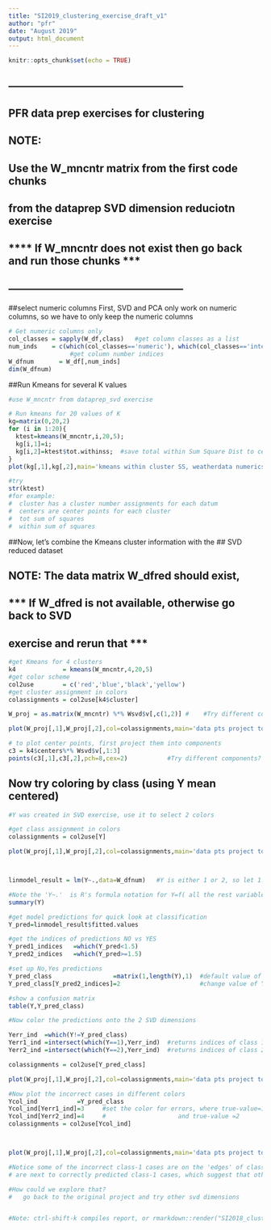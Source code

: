 ---
title: "SI2019_clustering_exercise_draft_v1"
author: "pfr"
date: "August 2019"
output: html_document
---

```{r setup, include=FALSE}
knitr::opts_chunk$set(echo = TRUE)
```

## --------------------------------------------------
##    PFR data prep exercises for clustering
## NOTE:
##   Use the W_mncntr matrix from the first code chunks 
##   from the dataprep SVD dimension reduciotn exercise
##
##  **** If W_mncntr does not exist then go back and run those chunks ***
## 
## --------------------------------------------------



##select numeric columns
First, SVD and PCA only work on numeric columns,
so we have to only keep the numeric columns


```{r get numeric columns, echo=TRUE}

# Get numeric columns only
col_classes = sapply(W_df,class)   #get column classes as a list
num_inds    = c(which(col_classes=='numeric'), which(col_classes=='integer'))
                 #get column number indices 
W_dfnum       = W_df[,num_inds]
dim(W_dfnum)

```


##Run Kmeans for several K values


```{r kmeans, echo=TRUE}

#use W_mncntr from dataprep_svd exercise

# Run kmeans for 20 values of K
kg=matrix(0,20,2)
for (i in 1:20){
  ktest=kmeans(W_mncntr,i,20,5);
  kg[i,1]=i;
  kg[i,2]=ktest$tot.withinss;  #save total within Sum Square Dist to center
}
plot(kg[,1],kg[,2],main='kmeans within cluster SS, weatherdata numerics')

#try
str(ktest)
#for example:
#  cluster has a cluster number assignments for each datum
#  centers are center points for each cluster
#  tot sum of squares
#  within sum of squares

```

##Now, let's combine the Kmeans cluster information with the 
## SVD reduced dataset

## NOTE:  The data matrix W_dfred should exist, 
##     
##  *** If W_dfred is not available, otherwise go back to SVD
##      exercise and rerun that   ***


```{r combine Kmeans cluster with SVD info, echo=TRUE}

#get Kmeans for 4 clusters 
k4             = kmeans(W_mncntr,4,20,5)
#get color scheme
col2use        = c('red','blue','black','yellow')
#get cluster assignment in colors
colassignments = col2use[k4$cluster]

W_proj = as.matrix(W_mncntr) %*% Wsvd$v[,c(1,2)] #    #Try different components?

plot(W_proj[,1],W_proj[,2],col=colassignments,main='data pts project to 1,2 SVD components, colored by kmeans')

# to plot center points, first project them into components
c3 = k4$centers%*% Wsvd$v[,1:3]          
points(c3[,1],c3[,2],pch=8,cex=2)           #Try different components?


```

## Now try coloring by class (using Y mean centered)


```{r plot with Y color}

#Y was created in SVD exercise, use it to select 2 colors

#get class assignment in colors
colassignments = col2use[Y]

plot(W_proj[,1],W_proj[,2],col=colassignments,main='data pts project to 1,2 SVD components, colored by class')




```
```{r lin model for prediciton}

linmodel_result = lm(Y~.,data=W_dfnum)   #Y is either 1 or 2, so let 1.5 be the cutoff of 'NO' rain prediction or 'YES'

#Note the 'Y~.'  is R's formula notation for Y=f( all the rest variables)
summary(Y)
```
```{r lin model for prediction cont}
#get model predictions for quick look at classification
Y_pred=linmodel_result$fitted.values  

#get the indices of predictions NO vs YES
Y_pred1_indices   =which(Y_pred<1.5)
Y_pred2_indices   =which(Y_pred>=1.5)

#set up No,Yes predictions
Y_pred_class                 =matrix(1,length(Y),1)  #default value of 1
Y_pred_class[Y_pred2_indices]=2                      #change value of Yes class

#show a confusion matrix 
table(Y,Y_pred_class)
```
```{r}
#Now color the predictions onto the 2 SVD dimensions

Yerr_ind  =which(Y!=Y_pred_class)
Yerr1_ind =intersect(which(Y==1),Yerr_ind)  #returns indices of class 1 errors
Yerr2_ind =intersect(which(Y==2),Yerr_ind)  #returns indices of class 2 errors

colassignments = col2use[Y_pred_class]

plot(W_proj[,1],W_proj[,2],col=colassignments,main='data pts project to 1,2 SVD components, colored by PREDICTED class')
```

```{r}

#Now plot the incorrect cases in different colors
Ycol_ind           =Y_pred_class
Ycol_ind[Yerr1_ind]=3     #set the color for errors, where true-value=1 (False Pos:blk)
Ycol_ind[Yerr2_ind]=4     #                    and true-value =2        (False Negs:yellow)
colassignments = col2use[Ycol_ind]



plot(W_proj[,1],W_proj[,2],col=colassignments,main='data pts project to 1,2 SVD components, Correct (R,Bl) and Errors (Y,Bk)') 

#Notice some of the incorrect class-1 cases are on the 'edges' of class 1 data in these dimensions, but other error cases
# are next to correctly predicted class-1 cases, which suggest that other dimensions have useful information

#How could we explore that?
#   go back to the original project and try other svd dimensions


#Note: ctrl-shift-k compiles report, or rmarkdown::render("SI2018_clustering_exercise_v0.Rmd") in #console
```

